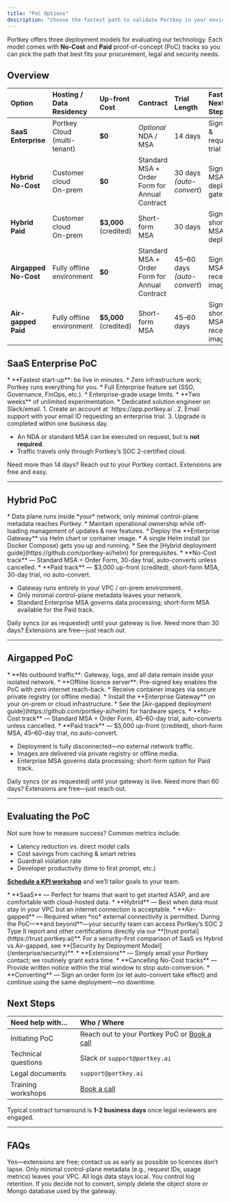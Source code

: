 ```yaml
---
title: "PoC Options"
description: "Choose the fastest path to validate Portkey in your environment"
---
```


Portkey offers three deployment models for evaluating our technology. Each model comes with **No-Cost** and **Paid** proof-of-concept (PoC) tracks so you can pick the path that best fits your procurement, legal and security needs.

## Overview

| Option | Hosting / Data Residency | Up-front Cost | Contract | Trial Length | Fastest Next Step | Best For |
|:--------|:--------------------------|:---------------|:----------|:--------------|:-------------------|:----------|
| **SaaS Enterprise** | Portkey Cloud<br />(multi-tenant) | **$0** | *Optional* NDA / MSA | 14 days | Sign up & request trial | Quick functional test |
| **Hybrid<br />No-Cost** | Customer cloud<br />On-prem | **$0** | Standard MSA +<br />Order Form for Annual Contract | 30 days<br />*(auto-convert*) | Sign MSA & deploy gateway | On-prem eval with no risk |
| **Hybrid<br />Paid** | Customer cloud<br />On-prem | **$3,000** (credited) | Short-form MSA | 30 days | Sign short MSA & deploy | Need lighter legal lift |
| **Airgapped<br />No-Cost** | Fully offline environment | **$0** | Standard MSA +<br />Order Form for Annual Contract | 45–60 days<br />*(auto-convert*) | Sign MSA & receive images | Strict data-isolation needs |
| **Air-gapped<br />Paid** | Fully offline environment | **$5,000** (credited) | Short-form MSA | 45–60 days | Sign short MSA & receive images | Offline eval + faster legal |

## SaaS Enterprise PoC
<Steps>
<Step title="Why Choose SaaS" icon="lightbulb">
* **Fastest start-up**: be live in minutes.
* Zero infrastructure work; Portkey runs everything for you.
* Full Enterprise feature set (SSO, Governance, FinOps, etc.).
</Step>

<Step title="What’s included" icon="book">
* Enterprise-grade usage limits.
* **Two weeks** of unlimited experimentation.
* Dedicated solution engineer on Slack/email.
</Step>

<Step title="How to Get Started" icon="rocket">
1. Create an account at `https://app.portkey.ai`.
2. Email support with your email ID requesting an enterprise trial.
3. Upgrade is completed within one business day.
</Step>
</Steps>

<AccordionGroup>
  <Accordion title="Legal & Security Notes">
    <ul>
      <li>An NDA or standard MSA can be executed on request, but is <strong>not required</strong>.</li>
      <li>Traffic travels only through Portkey’s SOC 2-certified cloud.</li>
    </ul>
  </Accordion>
  <Accordion title="Extending / Converting">
    <p>Need more than 14 days? Reach out to your Portkey contact. Extensions are free and easy.</p>
  </Accordion>
</AccordionGroup>

---

## Hybrid PoC
<Steps>
<Step title="Why Choose Hybrid" icon="lightbulb">
* Data plane runs inside *your* network; only minimal control-plane metadata reaches Portkey.
* Maintain operational ownership while off-loading management of updates & new features.
</Step>

<Step title="Deployment Overview" icon="rocket">
* Deploy the **Enterprise Gateway** via Helm chart or container image.
* A single Helm install (or Docker Compose) gets you up and running.
* See the [Hybrid deployment guide](https://github.com/portkey-ai/helm) for prerequisites.
</Step>

<Step title="PoC Tracks" icon="book">
* **No-Cost track** — Standard MSA + Order Form, 30-day trial, auto-converts unless cancelled.
* **Paid track** — $3,000 up-front (credited), short-form MSA, 30-day trial, no auto-convert.
</Step>
</Steps>

<AccordionGroup>
  <Accordion title="Legal & Security Notes">
    <ul>
      <li>Gateway runs entirely in your VPC / on-prem environment.</li>
      <li>Only minimal control-plane metadata leaves your network.</li>
      <li>Standard Enterprise MSA governs data processing; short-form MSA available for the Paid track.</li>
    </ul>
  </Accordion>
  <Accordion title="Support & Extensions">
    <p>Daily syncs (or as requested) until your gateway is live. Need more than 30 days? Extensions are free—just reach out.</p>
  </Accordion>
</AccordionGroup>

---

## Airgapped PoC
<Steps>
<Step title="Why Choose Air-gapped" icon="lightbulb">
* **No outbound traffic**: Gateway, logs, and all data remain inside your isolated network.
* **Offline licence server**: Pre-signed key enables the PoC with zero internet reach-back.
</Step>

<Step title="Deployment Overview" icon="rocket">
* Receive container images via secure private registry (or offline media).
* Install the **Enterprise Gateway** on your on-prem or cloud infrastructure.
* See the [Air-gapped deployment guide](https://github.com/portkey-ai/helm) for hardware specs.
</Step>

<Step title="PoC Tracks" icon="book">
* **No-Cost track** — Standard MSA + Order Form, 45–60-day trial, auto-converts unless cancelled.
* **Paid track** — $5,000 up-front (credited), short-form MSA, 45–60-day trial, no auto-convert.
</Step>
</Steps>

<AccordionGroup>
  <Accordion title="Legal & Security Notes">
    <ul>
      <li>Deployment is fully disconnected—no external network traffic.</li>
      <li>Images are delivered via private registry or offline media.</li>
      <li>Enterprise MSA governs data processing; short-form option for Paid track.</li>
    </ul>
  </Accordion>
  <Accordion title="Support & Extensions">
    <p>Daily syncs (or as requested) until your gateway is live. Need more than 60 days? Extensions are free—just reach out.</p>
  </Accordion>
</AccordionGroup>

---

## Evaluating the PoC

<Steps>
<Step title="Success Criteria & KPIs" icon="chart-line">
Not sure how to measure success? Common metrics include:

* Latency reduction vs. direct model calls
* Cost savings from caching & smart retries
* Guardrail violation rate
* Developer productivity (time to first prompt, etc.)

[**Schedule a KPI workshop**](https://cal.link/vrv) and we’ll tailor goals to your team.
</Step>

<Step title="Choosing the Right PoC" icon="circle-check">
* **SaaS** — Perfect for teams that want to get started ASAP, and are comfortable with cloud-hosted data.
* **Hybrid** — Best when data must stay in your VPC but an internet connection is acceptable.
* **Air-gapped** — Required when *no* external connectivity is permitted.
</Step>

<Step title="Trust & Compliance" icon="shield">
During the PoC—**and beyond**—your security team can access Portkey’s SOC 2 Type II report and other certifications directly via our **[trust portal](https://trust.portkey.ai)**. For a security-first comparison of SaaS vs Hybrid vs Air-gapped, see **[Security by Deployment Model](/enterprise/security)**.
</Step>

<Step title="Extensions, Cancellations & Conversions" icon="calendar">
* **Extensions** — Simply email your Portkey contact; we routinely grant extra time.
* **Cancelling No-Cost tracks** — Provide written notice within the trial window to stop auto-conversion.
* **Converting** — Sign an order form (or let auto-convert take effect) and continue using the same deployment—no downtime.
</Step>
</Steps>

## Next Steps
| Need help with… | Who / Where |
|:-----------------|:-------------|
| Initiating PoC | Reach out to your Portkey PoC or [Book a call](https://cal.link/vrv) | 
| Technical questions | Slack or `support@portkey.ai` |
| Legal documents | `support@portkey.ai` |
| Training workshops | [Book a call](https://cal.link/vrv) |

Typical contract turnaround is **1-2 business days** once legal reviewers are engaged.

---

## FAQs
<AccordionGroup>
<Accordion title="Can we extend the PoC?">
Yes—extensions are free; contact us as early as possible so licences don’t lapse.
</Accordion>


<Accordion title="What data leaves our environment during Hybrid?">
Only minimal control-plane metadata (e.g., request IDs, usage metrics) leaves your VPC. All logs data stays local.
</Accordion>

<Accordion title="What happens to logs after the trial?">
You control log retention. If you decide not to convert, simply delete the object store or Mongo database used by the gateway.
</Accordion>
</AccordionGroup>